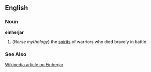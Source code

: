 ==English==
===Noun===
'''einherjar'''

#(''Norse mythology'') the [[spirit]]s of warriors who died bravely in battle
===See Also===
[[w:Einherjar|Wikipedia article on Einherjar]]